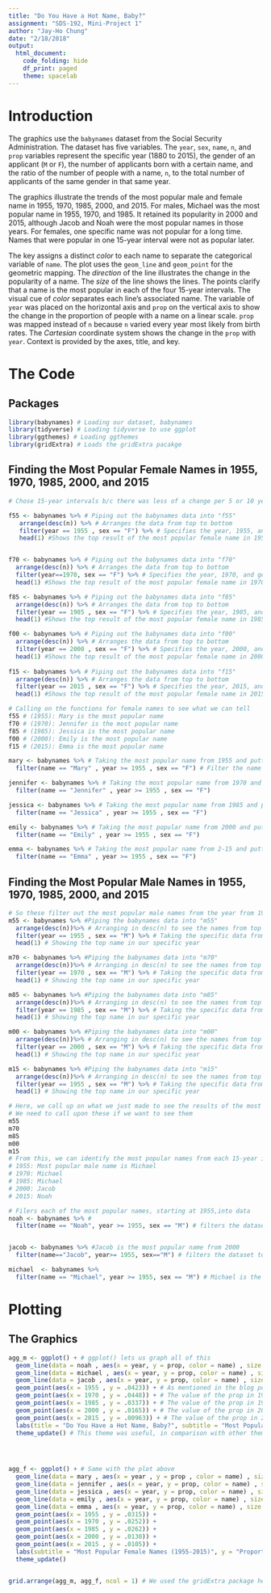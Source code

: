 ```yaml
---
title: "Do You Have a Hot Name, Baby?"
assignment: "SDS-192, Mini-Project 1"
author: "Jay-Ho Chung"
date: "2/18/2018"
output: 
  html_document: 
    code_folding: hide
    df_print: paged
    theme: spacelab
---
```

# Introduction
  The graphics use the `babynames` dataset from the Social Security Administration. The dataset has five variables. The `year`, `sex`, `name`, `n`, and `prop` variables represent the specific year (1880 to 2015), the gender of an applicant (`M` or `F`), the number of applicants born with a certain name, and the ratio of the number of people with a name, `n`, to the total number of applicants of the same gender in that same year. 

  The graphics illustrate the trends of the most popular male and female name in 1955, 1970, 1985, 2000, and 2015. For males, Michael was the most popular name in 1955, 1970, and 1985. It retained its popularity in 2000 and 2015, although Jacob and Noah were the most popular names in those years. For females, one specific name was not popular for a long time. Names that were popular in one 15-year interval were not as popular later.

  The key assigns a distinct *color* to each name to separate the categorical variable of `name`. The plot uses the `geom_line` and `geom_point` for the geometric mapping. The *direction* of the line illustrates the change in the popularity of a name. The *size* of the line shows the lines. The points clarify that a name is the most popular in each of the four 15-year intervals. The visual cue of *color* separates each line’s associated name. The variable of `year` was placed on the horizontal axis and `prop` on the vertical axis to show the change in the proportion of people with a name on a linear scale. `prop` was mapped instead of `n` because `n` varied every year most likely from birth rates. The *Cartesian* coordinate system shows the change in the `prop` with `year`. Context is provided by the axes, title, and key.



# The Code

## Packages
```r
library(babynames) # Loading our dataset, babynames
library(tidyverse) # Loading tidyverse to use ggplot
library(ggthemes) # Loading ggthemes
library(gridExtra) # Loads the gridExtra pacakge
```

## Finding the Most Popular Female Names in 1955, 1970, 1985, 2000, and 2015
```r
# Chose 15-year intervals b/c there was less of a change per 5 or 10 years

f55 <- babynames %>% # Piping out the babynames data into "f55"
   arrange(desc(n)) %>% # Arranges the data from top to bottom
   filter(year == 1955 , sex == "F") %>% # Specifies the year, 1955, and gender, female, that we want to look at
   head(1) #Shows the top result of the most popular female name in 1955


f70 <- babynames %>% # Piping out the babynames data into "f70"
  arrange(desc(n)) %>% # Arranges the data from top to bottom
  filter(year==1970, sex == "F") %>% # Specifies the year, 1970, and gender, female, that we want to look at
  head(1) #Shows the top result of the most popular female name in 1970

f85 <- babynames %>% # Piping out the babynames data into "f85"
  arrange(desc(n)) %>% # Arranges the data from top to bottom
  filter(year == 1985 , sex == "F") %>% # Specifies the year, 1985, and gender, female, that we want to look at
  head(1) #Shows the top result of the most popular female name in 1985

f00 <- babynames %>% # Piping out the babynames data into "f00"
  arrange(desc(n)) %>% # Arranges the data from top to bottom
  filter(year == 2000 , sex == "F") %>% # Specifies the year, 2000, and gender, female, that we want to look at
  head(1) #Shows the top result of the most popular female name in 2000
  
f15 <- babynames %>% # Piping out the babynames data into "f15"
  arrange(desc(n)) %>% # Arranges the data from top to bottom
  filter(year == 2015 , sex == "F") %>% # Specifies the year, 2015, and gender, female, that we want to look at
  head(1) #Shows the top result of the most popular female name in 2015
```

```r
# Calling on the functions for female names to see what we can tell
f55 # (1955): Mary is the most popular name
f70 # (1970): Jennifer is the most popular name
f85 # (1985): Jessica is the most popular name
f00 # (2000): Emily is the most popular name
f15 # (2015): Emma is the most popular name
```

```r

mary <- babynames %>% # Taking the most popular name from 1955 and putting in a dataset
  filter(name == "Mary" , year >= 1955 , sex == "F") # Filter the name here. Start at 1955 for all to see how these names have changed in popularity over time

jennifer <- babynames %>% # Taking the most popular name from 1970 and putting in a dataset
  filter(name == "Jennifer" , year >= 1955 , sex == "F")

jessica <- babynames %>% # Taking the most popular name from 1985 and putting in a dataset
  filter(name == "Jessica" , year >= 1955 , sex == "F")

emily <- babynames %>% # Taking the most popular name from 2000 and putting in a dataset
  filter(name == "Emily" , year >= 1955 , sex == "F")

emma <- babynames %>% # Taking the most popular name from 2-15 and putting in a dataset
  filter(name == "Emma" , year >= 1955 , sex == "F")
```

## Finding the Most Popular Male Names in 1955, 1970, 1985, 2000, and 2015
```r
# So these filter out the most popular male names from the year from 1955 to 2015 in 15 year intervals
m55 <- babynames %>% #Piping the babynames data into "m55"
  arrange(desc(n))%>% # Arranging in desc(n) to see the names from top to bottom
  filter(year == 1955 , sex == "M") %>% # Taking the specific data from 1955
  head(1) # Showing the top name in our specific year

m70 <- babynames %>% #Piping the babynames data into "m70"
  arrange(desc(n))%>% # Arranging in desc(n) to see the names from top to bottom
  filter(year == 1970 , sex == "M") %>% # Taking the specific data from 1955
  head(1) # Showing the top name in our specific year

m85 <- babynames %>% #Piping the babynames data into "m85"
  arrange(desc(n))%>% # Arranging in desc(n) to see the names from top to bottom
  filter(year == 1985 , sex == "M") %>% # Taking the specific data from 1955
  head(1) # Showing the top name in our specific year

m00 <- babynames %>% #Piping the babynames data into "m00"
  arrange(desc(n))%>% # Arranging in desc(n) to see the names from top to bottom
  filter(year == 2000 , sex == "M") %>% # Taking the specific data from 2000
  head(1) # Showing the top name in our specific year

m15 <- babynames %>% #Piping the babynames data into "m15"
  arrange(desc(n))%>% # Arranging in desc(n) to see the names from top to bottom
  filter(year == 1955 , sex == "M") %>% # Taking the specific data from 2015
  head(1) # Showing the top name in our specific year
```

```r
# Here, we call up on what we just made to see the results of the most popular names in 1955, 1970, 1985, 2000, and 2015.
# We need to call upon these if we want to see them
m55
m70
m85
m00
m15
# From this, we can identify the most popular names from each 15-year interval
# 1955: Most popular male name is Michael
# 1970: Michael
# 1985: Michael
# 2000: Jacob
# 2015: Noah
```

```r
# Filers each of the most popular names, starting at 1955,into data
noah <- babynames %>% # 
  filter(name == "Noah", year >= 1955, sex == "M") # filters the dataset to only include males with the name Noah-- the most popular name in 2015, from 1955


jacob <- babynames %>% #Jacob is the most popular name from 2000
  filter(name=="Jacob", year>= 1955, sex=="M") # filters the dataset to only include males with the name Jacob-- the most popular name in 2000 -- from 1955

michael  <- babynames %>% 
  filter(name == "Michael", year >= 1955, sex == "M") # Michael is the most popular name in 1955, 1970, and 1985
```

# Plotting 

## The Graphics
```r
agg_m <- ggplot() + # ggplot() lets us graph all of this
  geom_line(data = noah , aes(x = year, y = prop, color = name) , size = 1) + # Plotting the data called "noah" to see how the name "Noah" has changed over the years
  geom_line(data = michael , aes(x = year, y = prop, color = name) , size = 1) + # Same here
  geom_line(data = jacob , aes(x = year, y = prop, color = name) , size = 1) + # And here
  geom_point(aes(x = 1955 , y = .0423)) + # As mentioned in the blog post, we added points to our graphics. It helps identify the peaks of our names and highlights that the name associated with the line is the most popular in that specific interval in comparison with other names that are popular in later years.
  geom_point(aes(x = 1970 , y = .0448)) + # The value of the prop in 1970
  geom_point(aes(x = 1985 , y = .0337)) + # The value of the prop in 1985
  geom_point(aes(x = 2000 , y = .0165)) + # The value of the prop in 2000
  geom_point(aes(x = 2015 , y = .00963)) + # The value of the prop in 2015
  labs(title = "Do You Have a Hot Name, Baby?", subtitle = "Most Popular Male Names (1955-2015)", y = "Proportion of People", x = "Year", caption = "Source: babynames") + # Our (hopefully) interesting Title along with the axis-labels
  theme_update() # This theme was useful, in comparison with other themes, because it has vertical and horizontal lines-- this helps to get an idea of the inveral length and actually match up the points with a value on the y-axis
  



agg_f <- ggplot() + # Same with the plot above
  geom_line(data = mary , aes(x = year , y = prop , color = name) , size = 1) +
  geom_line(data = jennifer , aes(x = year, y = prop, color = name) , size = 1) +
  geom_line(data = jessica , aes(x = year, y = prop, color = name) , size = 1)+
  geom_line(data = emily , aes(x = year, y = prop, color = name) , size = 1) +
  geom_line(data = emma , aes(x = year, y = prop, color = name) , size = 1) +
  geom_point(aes(x = 1955 , y = .0315)) +
  geom_point(aes(x = 1970 , y = .0252)) +
  geom_point(aes(x = 1985 , y = .0262)) +
  geom_point(aes(x = 2000 , y = .0130)) +
  geom_point(aes(x = 2015 , y = .0105)) +
  labs(subtitle = "Most Popular Female Names (1955-2015)", y = "Proportion of People", x = "Year", caption = "Source: babynames") +
  theme_update()


grid.arrange(agg_m, agg_f, ncol = 1) # We used the gridExtra package here to arrange both of these graphics together without faceting by sex. If we faceted by sex, we would be unable to draw the points because it is hard to decipher which graph the points should go to.
```